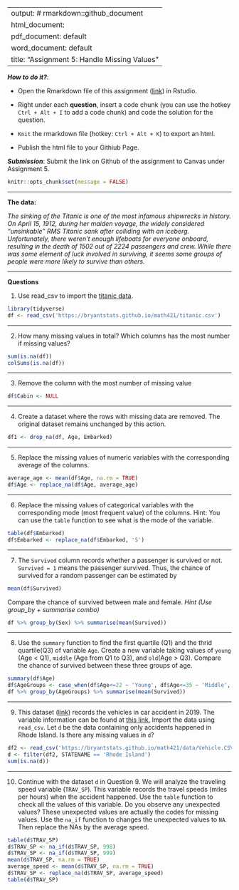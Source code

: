 
---
output: # rmarkdown::github_document
  html_document:
  pdf_document: default
  word_document: default
title: "Assignment 5: Handle Missing Values"
---

***How to do it?***: 

- Open the Rmarkdown file of this assignment ([link](fa2021_assignment5.Rmd)) in Rstudio. 

- Right under each **question**, insert  a code chunk (you can use the hotkey `Ctrl + Alt + I` to add a code chunk) and code the solution for the question. 

- `Knit` the rmarkdown file (hotkey: `Ctrl + Alt + K`) to export an html.  

-  Publish the html file to your Githiub Page. 

***Submission***: Submit the link on Github of the assignment to Canvas under Assignment 5. 

```r
knitr::opts_chunk$set(message = FALSE)
```

-------

**The data:** 

*The sinking of the Titanic is one of the most infamous shipwrecks in history.  On April 15, 1912, during her maiden voyage, the widely considered “unsinkable” RMS Titanic sank after colliding with an iceberg. Unfortunately, there weren’t enough lifeboats for everyone onboard, resulting in the death of 1502 out of 2224 passengers and crew.  While there was some element of luck involved in surviving, it seems some groups of people were more likely to survive than others.*

-------

**Questions**

1. Use read_csv to import the [titanic data](titanic.csv). 
```r
library(tidyverse)
df <- read_csv('https://bryantstats.github.io/math421/titanic.csv')
```

-------

2. How many missing values in total?  Which columns has the most number if missing values?
```r
sum(is.na(df))
colSums(is.na(df))
```

-------

3. Remove the column with the most number of missing value
```r
df$Cabin <- NULL
```

-------

4.  Create a dataset where the rows with missing data are removed. The original dataset remains unchanged by this action.
```r
df1 <- drop_na(df, Age, Embarked)
```

-------

5.  Replace the missing values of numeric variables with the corresponding average of the columns.
```r
average_age <- mean(df$Age, na.rm = TRUE)
df$Age <- replace_na(df$Age, average_age)
```


-------

6.  Replace the missing values of categorical variables with the corresponding mode (most frequent value) of the columns. Hint:  You can use the `table` function to see what is the mode of the variable. 
```r
table(df$Embarked)
df$Embarked <- replace_na(df$Embarked, 'S')
```

-------

7.  The `Survived` column records whether a passenger is survived or not. `Survived = 1` means the passenger survived. Thus, the chance of survived for a random passenger can be estimated by

```r
mean(df$Survived)
```

Compare the chance of survived between male and female.  *Hint (Use group_by + summarise combo)*
```r
df %>% group_by(Sex) %>% summarise(mean(Survived))
```

-------

8.  Use the `summary` function to find the first quartile (Q1) and the thrid quartile(Q3) of variable `Age`. Create a new variable taking values of `young` (Age < Q1), `middle` (Age from Q1 to Q3), and `old`(Age > Q3). Compare the chance of survived between these three groups of age. 
```r
summary(df$Age)
df$AgeGroups <- case_when(df$Age<=22 ~ 'Young', df$Age<=35 ~ 'Middle', df$Age>35 ~ 'Old' )
df %>% group_by(AgeGroups) %>% summarise(mean(Survived))
```

-------

9.  This dataset ([link](data/Vehicle.CSV)) records the vehicles in car accident in 2019. The variable information can be found at [this link.](data/Fatality Analysis Reporting System (FARS) Analytical User’s Manual, 1975-2019.pdf) Import the data using `read_csv`. Let `d` be the data containing only accidents happened in Rhode Island.  Is there any missing values in `d`? 
```r
df2 <- read_csv('https://bryantstats.github.io/math421/data/Vehicle.CSV')
d <- filter(df2, STATENAME == 'Rhode Island')
sum(is.na(d))

```

-------

10. Continue with the dataset `d` in Question 9. We will analyze the traveling speed variable (`TRAV_SP`). This variable records the travel speeds (miles per hours) when the accident happened. Use the `table` function to check all the values of this variable.  Do you observe any unexpected values?  These unexpected values are actually the codes for missing values.  Use the `na_if` function to changes the unexpected values to `NA`.  Then replace the NAs by the average speed. 
```r
table(d$TRAV_SP)
d$TRAV_SP <- na_if(d$TRAV_SP, 998)
d$TRAV_SP <- na_if(d$TRAV_SP, 999)
mean(d$TRAV_SP, na.rm = TRUE)
average_speed <- mean(d$TRAV_SP, na.rm = TRUE)
d$TRAV_SP <- replace_na(d$TRAV_SP, average_speed)
table(d$TRAV_SP)
```

